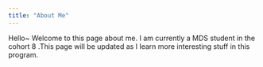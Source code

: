 ```yaml
---
title: "About Me"
---
```


Hello~ Welcome to this page about me. I am currently a MDS student in the cohort 8 .This page will be updated as I learn more interesting stuff in this program. 

